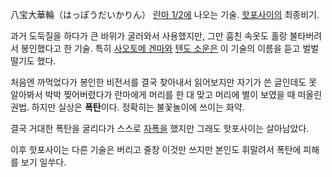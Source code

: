 八宝大華輪（はっぽうだいかりん）
[[란마 1/2]]에 나오는 기술. [[핫포사이]]의 최종비기. 

과거 도둑질을 하다가 큰 바위가 굴러와서 사용했지만, 그만 훔친 속옷도 홀랑 불타버려서 봉인했다고 한 기술. 특히 [[사오토메 겐마]]와 [[텐도 소운]]은 이 기술의 이름을 듣고 벌벌 떨기도 했다.

처음엔 까먹었다가 봉인한 비전서를 결국 찾아내서 읽어보지만 자기가 쓴 글인데도 못 알아봐서 박박 찢어버렸다가 란마에게 머리를 한 대 맞고 머리에 별이 보였을 때 떠올린 권법. 하지만 실상은 '''폭탄'''이다. 정확히는 불꽃놀이에 쓰이는 화약.

결국 거대한 폭탄을 굴리다가 스스로 [[자폭]]을 했지만 그래도 핫포사이는 살아남았다.

이후 핫포사이는 다른 기술은 버리고 줄창 이것만 쓰지만 본인도 휘말려서 폭탄에 피해를 보기 일쑤다.
